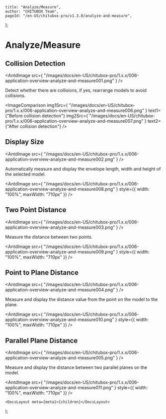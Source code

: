 
	title: "Analyze/Measure",
	author: "CHITUBOX Team",
	pageId: "/en-US/chitubox-pro/v1.3.0/analyze-and-measure",
};

# Analyze/Measure

## Collision Detection

<AntdImage
	src={
		"/images/docs/en-US/chitubox-pro/1.x.x/006-application-overview-analyze-and-measure001.png"
	}
/>

Detect whether there are collisions, if yes, rearrange models to avoid collisions.

<ImageComparison
	img1Src={
		"/images/docs/en-US/chitubox-pro/1.x.x/006-application-overview-analyze-and-measure006.png"
	}
	text1={"Before collision detection"}
	img2Src={
		"/images/docs/en-US/chitubox-pro/1.x.x/006-application-overview-analyze-and-measure007.png"
	}
	text2={"After collision detection"}
/>

## Display Size

<AntdImage
	src={
		"/images/docs/en-US/chitubox-pro/1.x.x/006-application-overview-analyze-and-measure002.png"
	}
/>

Automatically measure and display the envelope length, width and height of the selected model.

<AntdImage
	src={
		"/images/docs/en-US/chitubox-pro/1.x.x/006-application-overview-analyze-and-measure008.png"
	}
	style={{ width: "100%", maxWidth: "710px" }}
/>

## Two Point Distance

<AntdImage
	src={
		"/images/docs/en-US/chitubox-pro/1.x.x/006-application-overview-analyze-and-measure003.png"
	}
/>

Measure the distance between two points.

<AntdImage
	src={
		"/images/docs/en-US/chitubox-pro/1.x.x/006-application-overview-analyze-and-measure009.png"
	}
	style={{ width: "100%", maxWidth: "710px" }}
/>

## Point to Plane Distance

<AntdImage
	src={
		"/images/docs/en-US/chitubox-pro/1.x.x/006-application-overview-analyze-and-measure004.png"
	}
/>

Measure and display the distance value from the point on the model to the plane.

<AntdImage
	src={
		"/images/docs/en-US/chitubox-pro/1.x.x/006-application-overview-analyze-and-measure010.png"
	}
	style={{ width: "100%", maxWidth: "710px" }}
/>

## Parallel Plane Distance

<AntdImage
	src={
		"/images/docs/en-US/chitubox-pro/1.x.x/006-application-overview-analyze-and-measure005.png"
	}
/>

Measure and display the distance between two parallel planes on the model.

<AntdImage
	src={
		"/images/docs/en-US/chitubox-pro/1.x.x/006-application-overview-analyze-and-measure011.png"
	}
	style={{ width: "100%", maxWidth: "710px" }}
/>

	<DocsLayout meta={meta}>{children}</DocsLayout>
);
